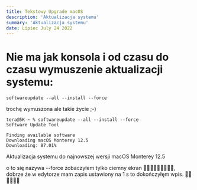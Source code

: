 ```yaml
---
title: Tekstowy Upgrade macOS
description: 'Aktualizacja systemu'
summary: 'Aktualizacja systemu'
date: Lipiec July 24 2022
---
```


<h1>Nie ma jak konsola i od czasu do czasu wymuszenie aktualizacji systemu:</h1>

```
softwareupdate --all --install --force
```
trochę wymuszona ale takie życie ;-)

```
tera@5K ~ % softwareupdate --all --install --force
Software Update Tool

Finding available software
Downloading macOS Monterey 12.5
Downloading: 87.01%
```

Aktualizacja systemu do najnowszej wersji
macOS Monterey 12.5

o to się nazywa --force zobaczyłem tylko ciemny ekran 🤦🏿‍♀️🤦🏿‍♀️🤦🏿‍♀️,
dobrze że w edytorze mam zapis ustawiony na 1 s to dokończyłęm wpis. 🧏🏿🧏🏿🧏🏿